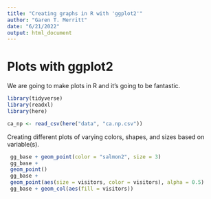 ```yaml
---
title: "Creating graphs in R with 'ggplot2'"
author: "Garen T. Merritt"
date: "6/21/2022"
output: html_document
---
```


# Plots with ggplot2

We are going to make plots in R and it's going to be fantastic.

```r
library(tidyverse)
library(readxl)
library(here)
```


```r
ca_np <- read_csv(here("data", "ca.np.csv"))
```


Creating different plots of varying colors, shapes, and sizes based on variable(s).

```r
 gg_base + geom_point(color = "salmon2", size = 3)
 gg_base +
 geom_point()
 gg_base +
 geom_point(aes(size = visitors, color = visitors), alpha = 0.5)
 gg_base + geom_col(aes(fill = visitors))
```

